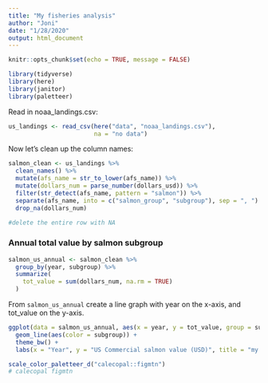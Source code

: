```yaml
---
title: "My fisheries analysis"
author: "Joni"
date: "1/28/2020"
output: html_document
---
```


```r
knitr::opts_chunk$set(echo = TRUE, message = FALSE)

library(tidyverse)
library(here)
library(janitor)
library(paletteer)
```
Read in noaa_landings.csv:

```r
us_landings <- read_csv(here("data", "noaa_landings.csv"),
                        na = "no data")
```
Now let's clean up the column names:
```r
salmon_clean <- us_landings %>%
  clean_names() %>%
  mutate(afs_name = str_to_lower(afs_name)) %>%
  mutate(dollars_num = parse_number(dollars_usd)) %>%
  filter(str_detect(afs_name, pattern = "salmon")) %>%
  separate(afs_name, into = c("salmon_group", "subgroup"), sep = ", ") %>%
  drop_na(dollars_num)

#delete the entire row with NA

```
### Annual total value by salmon subgroup

```r
salmon_us_annual <- salmon_clean %>%
  group_by(year, subgroup) %>%
  summarize(
    tot_value = sum(dollars_num, na.rm = TRUE)
  )

```
From `salmon_us_annual` create a line graph with year on the x-axis, and tot_value on the y-axis.

```r
ggplot(data = salmon_us_annual, aes(x = year, y = tot_value, group = subgroup)) +
  geom_line(aes(color = subgroup)) +
  theme_bw() +
  labs(x = "Year", y = "US Commercial salmon value (USD)", title = "my awesome graph")

scale_color_paletteer_d("calecopal::figmtn")
# calecopal	figmtn

```


